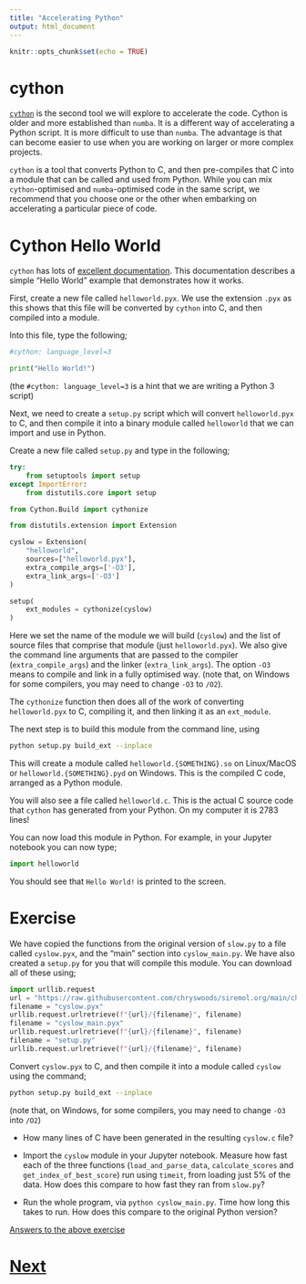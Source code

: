 ```yaml
---
title: "Accelerating Python"
output: html_document
---
```


```r
knitr::opts_chunk$set(echo = TRUE)
```

# cython

[`cython`](https://cython.org) is the second tool
we will explore to accelerate the code. Cython is older and more
established than `numba`. It is a different way of accelerating a Python
script. It is more difficult to use than `numba`. The advantage is that
can become easier to use when you are working on larger or more complex
projects.

`cython` is a tool that converts Python to C, and then pre-compiles
that C into a module that can be called and used from Python. While
you can mix `cython`-optimised and `numba`-optimised code in the same
script, we recommend that you choose one or the other when embarking
on accelerating a particular piece of code.

# Cython Hello World

`cython` has lots of [excellent documentation](https://cython.readthedocs.io/en/latest/src/tutorial/cython_tutorial.html).
This documentation describes a simple "Hello World" example that demonstrates
how it works.

First, create a new file called `helloworld.pyx`. We use the extension
`.pyx` as this shows that this file will be converted by `cython` into
C, and then compiled into a module.

Into this file, type the following;

```python
#cython: language_level=3

print("Hello World!")
```

(the `#cython: language_level=3` is a hint that we are writing a
Python 3 script)

Next, we need to create a `setup.py` script which will convert
`helloworld.pyx` to C, and then compile it into a binary module
called `helloworld` that we can import and use in Python.

Create a new file called `setup.py` and type in the following;

```python
try:
    from setuptools import setup
except ImportError:
    from distutils.core import setup

from Cython.Build import cythonize

from distutils.extension import Extension

cyslow = Extension(
    "helloworld",
    sources=["helloworld.pyx"],
    extra_compile_args=['-O3'],
    extra_link_args=['-O3']
)

setup(
    ext_modules = cythonize(cyslow)
)
```

Here we set the name of the module we will build (`cyslow`) and the
list of source files that comprise that module (just `helloworld.pyx`).
We also give the command line arguments that are passed to the
compiler (`extra_compile_args`) and the linker (`extra_link_args`).
The option `-O3` means to compile and link in a fully optimised way.
(note that, on Windows for some compilers, you may need to
change `-O3` to `/O2`).

The `cythonize` function then does all of the work of converting `helloworld.pyx`
to C, compiling it, and then linking it as an `ext_module`.

The next step is to build this module from the command line, using

```bash
python setup.py build_ext --inplace
```

This will create a module called `helloworld.{SOMETHING}.so` on Linux/MacOS or
`helloworld.{SOMETHING}.pyd` on Windows. This is the compiled C code, arranged as
a Python module.

You will also see a file called `helloworld.c`. This is the actual C
source code that `cython` has generated from your Python. On my computer
it is 2783 lines!

You can now load this module in Python. For example, in your Jupyter notebook
you can now type;

```python
import helloworld
```

You should see that `Hello World!` is printed to the screen.

# Exercise

We have copied the functions from the original version of `slow.py` to a file called
`cyslow.pyx`, and the "main" section into `cyslow_main.py`.
We have also created a `setup.py` for you that will compile
this module. You can download all of these using;

```python
import urllib.request
url = "https://raw.githubusercontent.com/chryswoods/siremol.org/main/chryswoods.com/accelerating_python/code"
filename = "cyslow.pyx"
urllib.request.urlretrieve(f"{url}/{filename}", filename)
filename = "cyslow_main.pyx"
urllib.request.urlretrieve(f"{url}/{filename}", filename)
filename = "setup.py"
urllib.request.urlretrieve(f"{url}/{filename}", filename)
```

Convert `cyslow.pyx` to C, and then compile it into a module called
`cyslow` using the command;

```bash
python setup.py build_ext --inplace
```

(note that, on Windows, for some compilers, you may need to change
`-O3` into `/O2`)

* How many lines of C have been generated in the resulting `cyslow.c` file?

* Import the `cyslow` module in your Jupyter notebook. Measure how fast
  each of the three functions (`load_and_parse_data`, `calculate_scores`
  and `get_index_of_best_score`) run using `timeit`, from loading
  just 5% of the data. How does this compare to how fast they ran
  from `slow.py`?

* Run the whole program, via `python cyslow_main.py`. Time how long this
  takes to run. How does this compare to the original Python version?

[Answers to the above exercise](cython_answer.html)

# [Next](ctypes.html)
